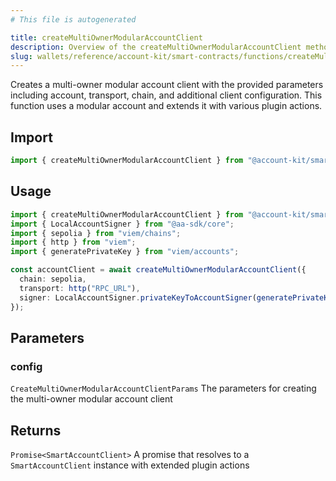 ```yaml
---
# This file is autogenerated

title: createMultiOwnerModularAccountClient
description: Overview of the createMultiOwnerModularAccountClient method
slug: wallets/reference/account-kit/smart-contracts/functions/createMultiOwnerModularAccountClient
---
```


Creates a multi-owner modular account client with the provided parameters including account, transport, chain, and additional client configuration. This function uses a modular account and extends it with various plugin actions.

## Import

```ts
import { createMultiOwnerModularAccountClient } from "@account-kit/smart-contracts";
```

## Usage

```ts
import { createMultiOwnerModularAccountClient } from "@account-kit/smart-contracts";
import { LocalAccountSigner } from "@aa-sdk/core";
import { sepolia } from "viem/chains";
import { http } from "viem";
import { generatePrivateKey } from "viem/accounts";

const accountClient = await createMultiOwnerModularAccountClient({
  chain: sepolia,
  transport: http("RPC_URL"),
  signer: LocalAccountSigner.privateKeyToAccountSigner(generatePrivateKey()),
});
```

## Parameters

### config

`CreateMultiOwnerModularAccountClientParams`
The parameters for creating the multi-owner modular account client

## Returns

`Promise<SmartAccountClient>`
A promise that resolves to a `SmartAccountClient` instance with extended plugin actions
